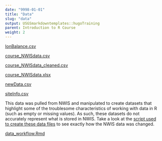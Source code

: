 ```yaml
---
date: "9998-01-01"
title: "Data"
slug: "data"
output: USGSmarkdowntemplates::hugoTraining
parent: Introduction to R Course
weight: 2
---
```


[IonBalance.csv](../data/IonBalance.csv)

[course_NWISdata.csv](../data/course_NWISdata.csv)

[course_NWISdata_cleaned.csv](../data/course_NWISdata_cleaned.csv)

[course_NWISdata.xlsx](../data/course_NWISdata.xlsx)

[newData.csv](../data/newData.csv)

[siteInfo.csv](../data/siteInfo.csv)

This data was pulled from NWIS and manipulated to create datasets that highlight some of the troublesome characteristics of working with data in R (such as empty or missing values). As such, these datasets do not accurately represent what is stored in NWIS. Take a look at the [script used to create these data files](../data/create_df.R) to see exactly how the NWIS data was changed.

[data_workflow.Rmd](../data/data_workflow.Rmd)
